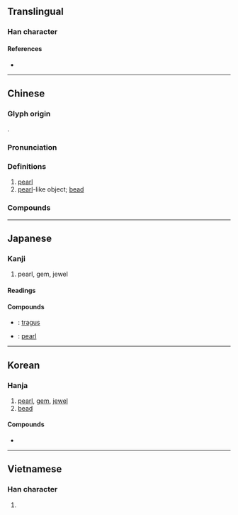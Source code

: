 {{character info}}
==Translingual==

===Han character===
{{Han char|rn=96|rad=玉|as=06|sn=10|four=15190|canj=MGHJD|ids=⿰𤣩朱}}

====References====
* {{Han ref|kx=0730.290|dkj=20956|dj=1142.140|hdz=21111.070|uh=73E0|ud=29664|bh=AF5D|bd=44893}}

----

==Chinese==
{{zh-forms}}

===Glyph origin===
{{Han etym}}
{{Han compound|玉|alt1=𤣩|朱|ls=psc|c1=s|c2=p|t1=jade}}.

===Pronunciation===
{{zh-pron
|m=zhū
|m-s=
|c=zyu1
|ca=Yue-jyu1.ogg
|c-t=
|g=
|h=pfs=chû
|j=zu1
|mb=cṳ́
|md=ciŏ/ciŭ
|md_note=ciŏ - literary; ciŭ - colloquial (usually written as {{zh-l|*睭}})
|mn=chu/chiu
|mn_note=chu - literary; chiu - colloquial (usually written as {{zh-l|*睭}})
|mn-t=zu1/ziu1
|mn-t_note=zu1 - literary; ziu1 - colloquial (usually written as {{zh-l|*睭}})
|w=1tsr
|x=
|mc=y
|oc=y
|cat=n
}}

===Definitions===
{{zh-hanzi}}

# [[pearl]] {{zh-mw|m:粒|m:顆}}
# [[pearl]]-like object; [[bead]] {{zh-mw|m:粒|m:顆}}

===Compounds===
{{zh-der|三珠樹|圓珠筆|人老珠黃|仙露明珠|字字珠璣|好語似珠|字字珠玉|五星連珠|夜珠吠陀|一串驪珠|丹珠爾|合浦珠還|咳唾成珠|三千珠履|告珠玉|以珠彈雀|佛珠|寶珠|得匣還珠|偷彈珠淚|待價藏珠|如珠似玉|彈珠|不吝珠玉|寶珠市餅|妙語如珠|孕珠|妙語連珠|彈珠檯|夜明珠|一串珠|小鋼珠|合浦還珠|啼珠|口吐珠璣|和璧隋珠|合璧連珠|剖腹藏珠|念珠|一字一珠|劍合珠還|剖蚌求珠|寶珠茶|珠繞翠圍|掌上之珠|甓社珠|掌上明珠|珠玉|智珠|珠光寶氣|眼珠子|珍珠米|探驪獲珠|珠輝玉麗|珠兒粉|珠玉之論|滿腹珠璣|珠箔|珠璣|採珠|珠沉玉沒|珍珠婚|珠雞|探驪得珠|珍珠塔|琉璃珠|珍珠貝|珠圍翠擁|珍珠雞|玉潤珠圓|珠胎暗結|探淵索珠|珠翠羅綺|故淹珠玉|珠蘭|璧合珠連|珠庭|珠淚偷彈|懷珠抱玉|珠淚|真珠:zhēnzhū|法苑珠林|珠宮貝闕|泣珠|淚珠|珠圍翠繞|珠沉璧碎|掌珠|珍珠母|眼珠兒|珠母|盲眼無珠|珠玉在傍|目若懸珠|白眼珠|珠聯璧合|日角珠庭|明月之珠|珠翠|掌上珠|珠斗爛班|珠還|欬唾成珠|玄珠|璧合珠聯|珠飾|珠露茶|珠還合浦|珠被|珠芽|珠簾|珠算|珠玉在側|珠沉玉碎|珠沉滄海|珠江|珠殘玉碎|珠巢|珠崖|珠子|珠圓玉潤|珍珠港|玉碎珠沉|珍珠|暗結珠胎|明珠彈雀|甘珠爾|明珠|珠花|打彈珠|珠蚌|珠喉|照乘珠|眼內無珠|珠胎|滄海遺珠|淚珠盈眶|明珠暗投|眼珠|泣淚成珠|汗珠子|汗珠|珠江流域|明珠生蚌|數珠|珠璣咳唾|珠履|朝珠|有眼無珠|珍珠丸子|珠寶|文珠蘭|水珠|龍戲珠|連珠體|貫珠|米粒之珠|紫珠|遺珠|紺珠|荷珠配|老蚌生珠|頷下之珠|隨侯之珠|遺珠之憾|蕊珠宮|轉珠繩子|算盤珠|米珠薪桂|聯珠快書|薏苡明珠|黑珍珠|薪桂米珠|連珠對|綠珠|胚珠|雨珠兒|魚目混珠|連珠箭|連珠炮|驪珠|隋珠|蚌珠|飛蠅垂珠|連珠帳|頂珠|還珠合浦|雞母珠|連珠快書|靈蛇之珠|露水珠兒|遺珠棄璧|韞櫝藏珠|隨珠彈雀|隋侯之珠|補掛朝珠|葉下珠|鋼珠|龍珠|還珠返璧|連珠砲|連珠|被褐懷珠|養珠|貝闕珠宮|驪珠串|買櫝還珠|蠙珠|連珠合璧|蕊珠經|露珠|龍吐珠|翠繞珠圍|金珠||面珠:min6 zyu1|珠山|珠穆朗瑪|珠海}}

----

==Japanese==

===Kanji===
{{ja-kanji|grade=c|rs=玉06}}

# pearl, gem, jewel

====Readings====
{{ja-readings
|goon=す
|kanon=しゅ
|kun=たま-
}}

====Compounds====
{{der-top|Compounds}}
* {{ja-r|耳珠|じじゅ}}: [[tragus]]
* {{ja-r|真珠|しんじゅ}}: [[pearl]]
{{der-bottom}}

----

==Korean==

===Hanja===
{{ko-hanja|구슬|주}}

# [[pearl]], [[gem]], [[jewel]]
# [[bead]]

====Compounds====
* {{l|ko|珠板|tr=[[주판]], jupan}}

----

==Vietnamese==

===Han character===
{{vi-hantu|[[châu]], [[thậm]], [[chau]]|rs=玉06}}

# {{rfdef|vi|sort=玉06}}